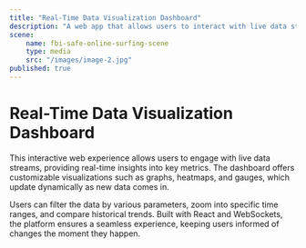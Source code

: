 ```yaml
---
title: "Real-Time Data Visualization Dashboard"
description: "A web app that allows users to interact with live data streams, offering dynamic visual insights."
scene:
    name: fbi-safe-online-surfing-scene
    type: media
    src: "/images/image-2.jpg"
published: true
---
```


# Real-Time Data Visualization Dashboard

This interactive web experience allows users to engage with live data streams, providing real-time insights into key metrics. The dashboard offers customizable visualizations such as graphs, heatmaps, and gauges, which update dynamically as new data comes in.

Users can filter the data by various parameters, zoom into specific time ranges, and compare historical trends. Built with React and WebSockets, the platform ensures a seamless experience, keeping users informed of changes the moment they happen.
